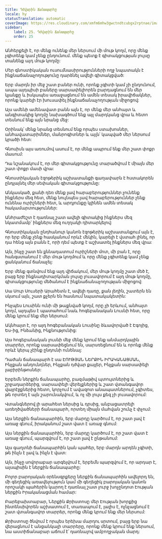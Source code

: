 ```yaml
---
title: Դժվարին Ճանապարհը
locale: hy
statusTranslation: automatic
coverImage: https://res.cloudinary.com/xmfm6mhw3gwctndtcubgx2rptnae/image/upload/v1741354419/small_cover_la_gran_rebelion_28716e29d2.webp
sidebar:
    label: 25. Դժվարին Ճանապարհը
    order: 25
---
```

Անհերքելի է, որ մենք ունենք մեր ներսում մի մութ կողմ, որը մենք չգիտենք կամ չենք ընդունում. մենք պետք է գիտակցության լույսը տանենք այդ մութ կողմը:

Մեր գնոստիկական ուսումնասիրությունների ողջ նպատակն է ինքնաճանաչողությունը դարձնել ավելի գիտակցված:

Երբ մարդն իր մեջ շատ բաներ ունի, որոնք չգիտի կամ չի ընդունում, ապա այդպիսի բաները սարսափելիորեն բարդացնում են մեր կյանքը և իսկապես առաջացնում են ամեն տեսակ իրավիճակներ, որոնք կարելի էր խուսափել ինքնաճանաչողության միջոցով:

Այս ամենի ամենավատ բանն այն է, որ մենք մեր անհայտ և անգիտակից կողմը նախագծում ենք այլ մարդկանց վրա և հետո տեսնում ենք այն նրանց մեջ:

Օրինակ՝ մենք նրանց տեսնում ենք որպես ստախոսներ, անհավատարիմներ, մանրոգիտներ և այլն՝ կապված մեր ներսում կրածի հետ:

Գնոսիսն այս առումով ասում է, որ մենք ապրում ենք մեր շատ փոքր մասում:

Դա նշանակում է, որ մեր գիտակցությունը տարածվում է միայն մեր շատ փոքր մասի վրա:

Գնոստիկական էզոթերիկ աշխատանքի գաղափարն է հստակորեն ընդլայնել մեր սեփական գիտակցությունը:

Անկասկած, քանի դեռ մենք լավ հարաբերություններ չունենք ինքներս մեզ հետ, մենք նույնպես լավ հարաբերություններ չենք ունենա ուրիշների հետ, և արդյունքը կլինեն ամեն տեսակ հակամարտություններ:

Անհրաժեշտ է դառնալ շատ ավելի գիտակից ինքներս մեզ նկատմամբ՝ ինքներս մեզ ուղղակի դիտարկելով:

Գնոստիկական ընդհանուր կանոն էզոթերիկ աշխատանքում այն է, որ երբ մենք չենք հասկանում որևէ մեկին, կարելի է վստահ լինել, որ դա հենց այն բանն է, որի դեմ պետք է աշխատել ինքներս մեզ վրա:

Այն, ինչը շատ են քննադատում ուրիշների մոտ, մի բան է, որը հանգստանում է մեր մութ կողմում և որը մենք չգիտենք կամ չենք ցանկանում ճանաչել:

Երբ մենք գտնվում ենք այդ վիճակում, մեր մութ կողմը շատ մեծ է, բայց երբ ինքնադիտարկման լույսը լուսավորում է այդ մութ կողմը, գիտակցությունը մեծանում է ինքնաճանաչողության միջոցով:

Սա Սուր Սուսերի Արահետն է, ավելի դառը, քան լեղին, շատերն են սկսում այն, շատ քչերն են հասնում նպատակակետին:

Ինչպես Լուսինն ունի մի թաքնված կողմ, որը չի երևում, անհայտ կողմ, այդպես է պատահում նաև հոգեբանական Լուսնի հետ, որը մենք կրում ենք մեր ներսում:

Ակնհայտ է, որ այդ հոգեբանական Լուսինը ձևավորված է Էգոյից, Ես-ից, Ինձանից, Ինքնությունից:

Այս հոգեբանական լուսնի մեջ մենք կրում ենք անմարդկային տարրեր, որոնք սարսափեցնում են, սարսռեցնում են և որոնք մենք որևէ կերպ չէինք ընդունի ունենալ:

Դաժան ճանապարհ է սա ԷՈՒԹՅԱՆ ՆԵՐՔԻՆ ԻՐԱԿԱՆԱՑՄԱՆ, Ինչքան անդունդներ, Ինչքան դժվար քայլեր, Ինչքան սարսափելի լաբիրինթոսներ:

Երբեմն ներքին ճանապարհը, բազմաթիվ պտույտներից և շրջադարձերից, սարսափելի վերելքներից և շատ վտանգավոր վայրէջքներից հետո, կորչում է ավազոտ անապատներում, չգիտես, թե որտեղ է այն շարունակվում, և ոչ մի լույս քեզ չի լուսավորում:

Վտանգներով լի արահետ ներսից և դրսից, անբացատրելի առեղծվածների ճանապարհ, որտեղ միայն մահվան շունչ է փչում:

Այս ներքին ճանապարհին, երբ մարդը կարծում է, որ շատ լավ է առաջ գնում, իրականում շատ վատ է առաջ գնում:

Այս ներքին ճանապարհին, երբ մարդը կարծում է, որ շատ վատ է առաջ գնում, պարզվում է, որ շատ լավ է ընթանում:

Այս գաղտնի ճանապարհին կան պահեր, երբ մարդն արդեն չգիտի, թե ինչն է լավ և ինչն է վատ:

Այն, ինչը սովորաբար արգելվում է, երբեմն պարզվում է, որ արդար է, այսպիսին է ներքին ճանապարհը:

Բոլոր բարոյական օրենսգրքերը ներքին ճանապարհին ավելորդ են, մի գեղեցիկ առավելություն կամ մի գեղեցիկ բարոյական կանոն որոշակի պահերին կարող է դառնալ շատ լուրջ խոչընդոտ Էության ներքին Իրականացման համար:

Բարեբախտաբար, Ներքին Քրիստոսը մեր Էության խորքից ինտենսիվորեն աշխատում է, տառապում է, լալիս է, ոչնչացնում է շատ վտանգավոր տարրեր, որոնք մենք կրում ենք մեր ներսում:

Քրիստոսը ծնվում է որպես երեխա մարդու սրտում, բայց երբ նա վերացնում է անցանկալի տարրերը, որոնք մենք կրում ենք ներսում, նա աստիճանաբար աճում է՝ դառնալով ամբողջական մարդ:

